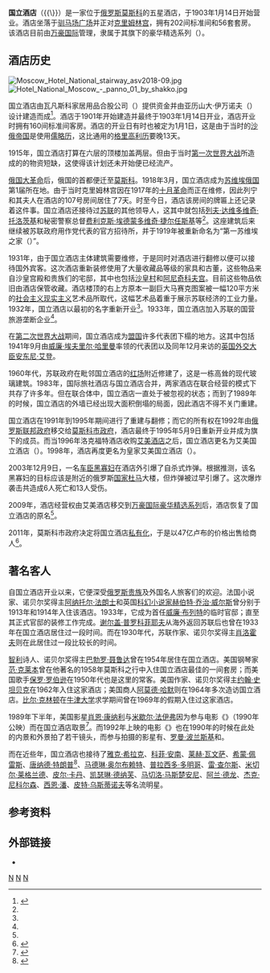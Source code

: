 {{NoteTA
|G1 = Toponym
|G2 = People
}}
{{coord|55.7567|37.6133|type:landmark_region:RU|display=title}}
{{Infobox building
| name                  = 莫斯科国立豪华精选酒店
| native_name           = гости́ница «Националь»
| native_name_lang      = ru
| logo                  = File:Hotel_National_Moscow_logo.jpg
| logo_size             = 100px
| image                 = File:Hotel National Moscow.jpg
| image_size            = 280px
| status                = 营业中
| use                   = [[酒店|酒店]]
| location_city         = [[莫斯科|莫斯科]]
| location_country      = {{RUS}}
| inauguration_date     = {{Start date and age|1903|01|14}}
| architect             = 亚历山大·伊万诺夫
| hotel_chain           = [[万豪国际|万豪国际]]
| number_of_rooms       = 202
| number_of_suites      = 56
| number_of_restaurants = 2
| website               = {{URL|https://www.marriott.com.cn/hotels/travel/mowlc-hotel-national-a-luxury-collection-hotel-moscow|莫斯科国立豪华精选酒店}}
}}

'''国立酒店'''（{{Lang-ru|гости́ница «Националь»}}{{\}}{{Lang-en|Hotel National}}）是一家位于[[俄罗斯|俄罗斯]][[莫斯科|莫斯科]]的五星酒店，于1903年1月14日开始营业。酒店坐落于[[馴馬場廣場_(莫斯科)|驯马场广场]]并正对[[克里姆林宫|克里姆林宫]]，拥有202间标准间和56套套房。该酒店目前由[[万豪国际|万豪国际]]管理，隶属于其旗下的豪华精选系列（{{lang|en|The Luxury Collection}}）。

== 酒店历史 ==
[[File:Moscow_Hotel_National_stairway_asv2018-09.jpg|thumb]]
[[File:Hotel_National_Moscow_-_panno_01_by_shakko.jpg|thumb]]

国立酒店由瓦凡斯科家居用品合股公司（{{lang|en|The Varvarinskoe Joint-Stock Company of Householders}}）提供资金并由亚历山大·伊万诺夫（{{lang|en|Alexander Ivanov}}）设计建造而成<ref name="History">{{cite web |title=The History of Hotel National |url=http://www.national.ru/en/history |publisher=Hotel National, Moscow |accessdate=2021-03-18 |archiveurl=https://web.archive.org/web/20110812145213/http://www.national.ru/en/history |archivedate=2011-08-12 |language=en |dead-url=no }}</ref>。酒店于1901年开始建造并最终于1903年1月14日开业，酒店开业时拥有160间标准间客房。酒店的开业日有时也被定为1月1日，这是由于当时的[[沙俄帝国|沙俄帝国]]是使用[[儒略历|儒略历]]，这比通用的[[格里高利历|格里高利历]]要晚13天。

1915年，国立酒店打算在六层的顶楼加盖两层。但由于当时[[第一次世界大战|第一次世界大战]]所造成的的物资短缺，这使得该计划还未开始便已经流产。

[[1917年俄国革命|俄国大革命]]后，俄国的首都便迁至[[莫斯科|莫斯科]]。1918年3月，国立酒店成为[[苏维埃俄国|苏维埃俄国]]第1届{{Link-en|人民部长会议|Council of People's Commissars|苏维埃政府}}所在地。由于当时克里姆林宫因在1917年的[[十月革命|十月革命]]而正在维修，因此列宁和其夫人在酒店的107号房间居住了7天。时至今日，酒店该房间的牌匾上还记录着这件事。国立酒店还接待过[[苏联|苏联]]的其他领导人，这其中就包括[[列夫·达维多维奇·托洛茨基|列夫·达维多维奇·托洛茨基]]和秘密警察总督[[费利克斯·埃德蒙多维奇·捷尔任斯基|费利克斯·埃德蒙多维奇·捷尔任斯基]]等<ref name="History" />。这座建筑后来继续被苏联政府用作党代表的官方招待所，并于1919年被重新命名为“第一苏维埃之家（{{lang|en|First House of Soviets}}）”。

1931年，由于国立酒店主体建筑需要维修，于是同时对酒店进行翻修以便可以接待国外宾客。这次酒店重新装修使用了大量收藏品等级的家具和古董，这些物品来自沙皇宫殿和贵族们的宅邸，其中也包括[[沙皇村|沙皇村]]和[[阿尼奇科夫宫|阿尼奇科夫宫]]。目前这些物品依旧由酒店保管收藏。酒店楼顶的右上方原本一副巨大马赛克图案被一幅120平方米的[[社会主义现实主义|社会主义现实主义]]艺术品所取代，这幅艺术品着重于展示苏联经济的工业力量。1932年，国立酒店以最初的名字重新开业<ref name="History" />。1933年，国立酒店加入苏联的国营旅游垄断企业{{Link-en|国际旅社 (苏联)|Intourist|国际旅社}}<ref name="History" />。

在[[第二次世界大战|第二次世界大战]]期间，国立酒店成为[[同盟國_(第二次世界大戰)|盟国]]许多代表团下榻的地方。这其中包括1941年9月由[[威廉·埃夫里尔·哈里曼|威廉·埃夫里尔·哈里曼]]率领的代表团以及同年12月来访的[[英国外交大臣|英国外交大臣]][[安东尼·艾登|安东尼·艾登]]。

1960年代，苏联政府在毗邻国立酒店的[[红场|红场]]附近修建了{{Link-en|国际旅社酒店|Hotel Intourist}}，这是一栋高耸的现代玻璃建筑。1983年，国际旅社酒店与国立酒店合并，两家酒店在联合经营的模式下共存了许多年。但在联合体中，国立酒店一直处于被忽视的状态；而到了1989年的时候，国立酒店的外墙已经出现大面积倒塌的局面，因此酒店不得不关门重建。

国立酒店在1991年到1995年期间进行了重建与翻修；而它的所有权在1992年由[[俄罗斯联邦政府|俄罗斯联邦政府]]移交给[[莫斯科市政府|莫斯科市政府]]，酒店最终于1995年5月9日重新开业并成为{{Link-en|洛克福特酒店|Rocco Forte Hotels}}旗下的成员。而当1996年洛克福特酒店收购[[艾美酒店|艾美酒店]]之后，国立酒店更名为艾美国立酒店（{{lang|fr|Le Méridien National Hotel}}）。1998年，酒店再度更名为皇家艾美国立酒店（{{lang|fr|Le Royal Méridien National Hotel}}）。

2003年12月9日，一名[[黑寡婦_(車臣)|车臣黑寡妇]]在酒店外引爆了自杀式炸弹。根据推测，该名黑寡妇的目标应该是附近的俄罗斯[[国家杜马|国家杜马]]大楼，但炸弹被过早引爆了。这次爆炸袭击共造成6人死亡和13人受伤。

2009年，酒店经营权由艾美酒店移交到[[万豪国际酒店集团|万豪国际豪华精选系列]]后，酒店恢复了国立酒店的原名<ref name="History" />。

2011年，莫斯科市政府决定将国立酒店[[俄罗斯私有化|私有化]]，于是以47亿卢布的价格出售给商人{{Link-en|米哈依尔·古切里耶夫|Mikhail Gutseriyev}}<ref>{{cite web |title=Власти продали отель «Националь» за 4,7 млрд рублей компании, действовавшей в интересах Гуцериева |url=https://www.gazeta.ru/news/business/2011/12/22/n_2143682.shtml |publisher=[[俄罗斯日报|俄罗斯日报]] |accessdate=2021-03-19 |location=[[莫斯科|莫斯科]] |language=ru |date=2011-12-22 |archive-date=2017-12-23 |archive-url=https://web.archive.org/web/20171223042636/https://www.gazeta.ru/news/business/2011/12/22/n_2143682.shtml |dead-url=no }}</ref>。

== 著名客人 ==
自国立酒店开业以来，它便深受[[俄罗斯贵族|俄罗斯贵族]]及外国名人旅客们的欢迎。法国小说家、诺贝尔奖得主[[阿纳托尔·法朗士|阿纳托尔·法朗士]]和英国[[科幻小说|科幻小说家]][[H·G·威尔斯|赫伯特·乔治·威尔斯]]曾分别于1913年和1914年入住该酒店。1933年，它成为首任{{Link-en|美国派驻俄罗斯大使列表|List of ambassadors of the United States to Russia|美国驻苏联大使}}[[威廉·布列特|威廉·布列特]]的临时官邸；直至其正式官邸{{Link-en|斯帕索大宅|Spaso House}}的装修工作完成。[[謝爾蓋·謝爾蓋耶維奇·普羅科菲耶夫|谢尔盖·普罗科菲耶夫]]从海外返回苏联后也曾在1933年在国立酒店居住过一段时间。而在1930年代，苏联作家、诺贝尔奖得主[[米哈伊爾·亞歷山大羅維奇·肖洛霍夫|肖洛霍夫]]则在此居住过一段比较长的时间。

[[智利|智利]]诗人、诺贝尔奖得主[[巴勃罗·聂鲁达|巴勃罗·聂鲁达]]曾在1954年居住在国立酒店。美国钢琴家[[范·克莱本|范·克莱本]]曾在他著名的1958年莫斯科之行中入住国立酒店最佳的一间套房；而美国歌手[[保罗·罗伯逊|保罗·罗伯逊]]在1950年代也是这里的常客。美国作家、诺贝尔奖得主[[约翰·史坦贝克|约翰·史坦贝克]]在1962年入住这家酒店；美国商人[[阿莫德·哈默|阿莫德·哈默]]则在1964年多次造访国立酒店。[[比尔·克林顿|比尔·克林顿]]在[[牛津大学|牛津大学]]求学期间曾在1969年的假期入住过这家酒店。

1989年下半年，美国影星[[肖恩·康纳利|肖恩·康纳利]]与[[米歇尔·法伊弗|米歇尔·法伊弗]]因为参与电影《{{Link-en|俄罗斯大厦 (电影)|The Russia House (film)|俄罗斯大厦}}》（1990年公映）而在国立酒店取景<ref>{{cite web |title=The Russia House - Filming Locations |url=https://www.imdb.com/title/tt0100530/locations |publisher=[[IMDb|IMDb]] |accessdate=2021-03-19 |archive-date=2004-09-03 |archive-url=https://web.archive.org/web/20040903161332/https://www.imdb.com/title/tt0100530/locations |dead-url=no }}</ref>。而1992年上映的电影《{{Link-en|飞越北极星|Back in the USSR (film)}}》也在1990年的时候在此处的内景和外景拍了若干镜头，而参与拍摄的影星有{{Link-en|弗兰克·威利|Frank Whaley}}、[[罗曼·波兰斯基|罗曼·波兰斯基]]和{{Link-en|娜塔莉亚·内格达|Natalya Negoda}}。

而在近些年，国立酒店也接待了[[雅克·希拉克|雅克·希拉克]]、[[科菲·安南|科菲·安南]]、[[莱赫·瓦文萨|莱赫·瓦文萨]]、[[希蒙·佩雷斯|希蒙·佩雷斯]]、[[唐纳德·特朗普|唐纳德·特朗普]]<ref>{{cite web |author1=Matt Stieb |title=What Does Trump Tower Moscow Mean to the Mueller Investigation? |url=https://nymag.com/intelligencer/2018/11/trump-tower-moscow-a-history-of-donald-trumps-white-whale.html |publisher=纽约杂志 |accessdate=2021-03-19 |archive-date=2019-03-30 |archive-url=https://web.archive.org/web/20190330170319/http://nymag.com/intelligencer/2018/11/trump-tower-moscow-a-history-of-donald-trumps-white-whale.html |dead-url=no }}</ref>、[[马德琳·奥尔布赖特|马德琳·奥尔布赖特]]、[[普拉西多·多明哥|普拉西多·多明哥]]、[[雷·查尔斯|雷·查尔斯]]、[[米切尔·莱格兰德|米切尔·莱格兰德]]、[[皮尔·卡丹|皮尔·卡丹]]、[[凯瑟琳·德纳芙|凯瑟琳·德纳芙]]、[[马切洛·马斯楚安尼|马切洛·马斯楚安尼]]、[[阿兰·德龙|阿兰·德龙]]、[[杰克·尼科尔森|杰克·尼科尔森]]、[[西恩·潘|西恩·潘]]、[[皮特·乌斯蒂诺夫|皮特·乌斯蒂诺夫]]等名流明星。

== 参考资料 ==
{{Commons|Category:Hotel National (Moscow)|国立酒店}}

{{Reflist}}

== 外部链接 ==
* {{Official website|https://www.marriott.com.cn/hotels/travel/mowlc-hotel-national-a-luxury-collection-hotel-moscow}}{{zh-hans}}

{{Authority control}}

[[Category:莫斯科旅館|N]]
[[Category:莫斯科旅遊景點|N]]
[[Category:1903年完工建築物|N]]